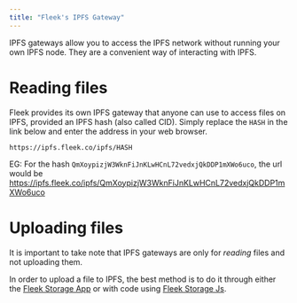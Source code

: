 ```yaml
---
title: "Fleek's IPFS Gateway"
---
```


IPFS gateways allow you to access the IPFS network without running your own IPFS node. They are a convenient way of interacting with IPFS.

# Reading files
Fleek provides its own IPFS gateway that anyone can use to access files on IPFS, provided an IPFS hash (also called CID). Simply replace the `HASH` in the link below and enter the address in your web browser.

`https://ipfs.fleek.co/ipfs/HASH`

EG: For the hash `QmXoypizjW3WknFiJnKLwHCnL72vedxjQkDDP1mXWo6uco`, the url would be <https://ipfs.fleek.co/ipfs/QmXoypizjW3WknFiJnKLwHCnL72vedxjQkDDP1mXWo6uco> 

# Uploading files
It is important to take note that IPFS gateways are only for *reading* files and not uploading them.

In order to upload a file to IPFS, the best method is to do it through either the [Fleek Storage App](/StorageApp/Overview) or with code using [Fleek Storage Js](/FleekStorageJs/Overview).
